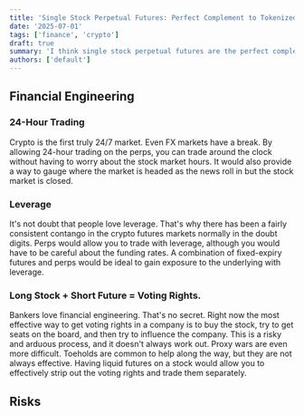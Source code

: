 ```yaml
---
title: 'Single Stock Perpetual Futures: Perfect Complement to Tokenized Stocks (+ Looking For A Co-Founder)'
date: '2025-07-01'
tags: ['finance', 'crypto']
draft: true
summary: 'I think single stock perpetual futures are the perfect complement to tokenized stocks. I am looking for a co-founder to build this.'
authors: ['default']
---
```



## Financial Engineering

### 24-Hour Trading

Crypto is the first truly 24/7 market. Even FX markets have a break. By allowing 24-hour trading on the perps, you can trade
around the clock without having to worry about the stock market hours. It would also provide a way to gauge where the market is headed
as the news roll in but the stock market is closed.

### Leverage

It's not doubt that people love leverage. That's why there has been a fairly consistent contango in the crypto futures markets normally
in the doubt digits. Perps would allow you to trade with leverage, although you would have to be careful about the funding rates. A combination
of fixed-expiry futures and perps would be ideal to gain exposure to the underlying with leverage.

### Long Stock + Short Future = Voting Rights.

Bankers love financial engineering. That's no secret. Right now the most effective way to get voting rights in a company is to buy the stock,
try to get seats on the board, and then try to influence the company. This is a risky and arduous process, and it doesn't always work out.
Proxy wars are even more difficult. Toeholds are common to help along the way, but they are not always effective. Having liquid futures on a stock would allow you
to effectively strip out the voting rights and trade them separately.

## Risks


